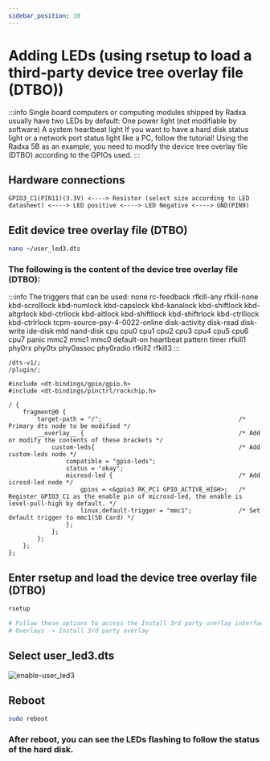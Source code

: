 ```yaml
---
sidebar_position: 10
---
```


# Adding LEDs (using rsetup to load a third-party device tree overlay file (DTBO))

:::info
Single board computers or computing modules shipped by Radxa usually have two LEDs by default:
One power light (not modifiable by software)
A system heartbeat light
If you want to have a hard disk status light or a network port status light like a PC, follow the tutorial!
Using the Radxa 5B as an example, you need to modify the device tree overlay file (DTBO) according to the GPIOs used.
:::

## Hardware connections

```
GPIO3_C1(PIN11)(3.3V) <----> Resistor (select size according to LED datasheet) <----> LED positive <----> LED Negative <----> GND(PIN9)
```

## Edit device tree overlay file (DTBO)

```bash
nano ~/user_led3.dts
```

### The following is the content of the device tree overlay file (DTBO):

:::info
The triggers that can be used: none rc-feedback rfkill-any rfkill-none kbd-scrolllock kbd-numlock kbd-capslock kbd-kanalock kbd-shiftlock kbd-altgrlock kbd-ctrllock kbd-altlock kbd-shiftllock kbd-shiftrlock kbd-ctrlllock kbd-ctrlrlock tcpm-source-psy-4-0022-online disk-activity disk-read disk-write ide-disk mtd nand-disk cpu cpu0 cpu1 cpu2 cpu3 cpu4 cpu5 cpu6 cpu7 panic mmc2 mmc1 mmc0 default-on heartbeat pattern timer rfkill1 phy0rx phy0tx phy0assoc phy0radio rfkill2 rfkill3
:::

```
/dts-v1/;
/plugin/;

#include <dt-bindings/gpio/gpio.h>
#include <dt-bindings/pinctrl/rockchip.h>

/ {
    fragment@0 {
        target-path = "/";                                      /* Primary dts node to be modified */
        __overlay__ {                                           /* Add or modify the contents of these brackets */
            custom-leds{                                        /* Add custom-leds node */
                compatible = "gpio-leds";
                status = "okay";
                microsd-led {                                   /* Add icrosd-led node */
                    gpios = <&gpio3 RK_PC1 GPIO_ACTIVE_HIGH>;   /* Register GPIO3_C1 as the enable pin of microsd-led, the enable is level-pull-high by default. */
                    linux,default-trigger = "mmc1";             /* Set default trigger to mmc1(SD Card) */
                };
            };
        };
    };
};
```

## Enter rsetup and load the device tree overlay file (DTBO)

```bash
rsetup

# Follow these options to access the Install 3rd party overlay interface
# Overlays -> Install 3rd party overlay
```

## Select user_led3.dts

![enable-user_led3](/img/general-tutorial/enable-user-led3.webp)

## Reboot

```bash
sudo reboot
```

### After reboot, you can see the LEDs flashing to follow the status of the hard disk.
